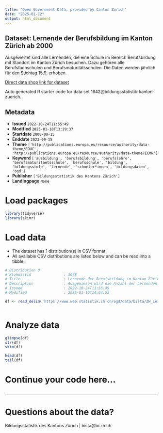 ```yaml
---
title: "Open Government Data, provided by Canton Zurich"
date: "2025-01-12"
output: html_document
---
```


## Dataset: Lernende der Berufsbildung im Kanton Zürich ab 2000

Ausgewertet sind alle Lernenden, die eine Schule im Bereich Berufsbildung mit Standort im Kanton Zürich besuchen. Dazu gehören alle Berufsfachschulen und Berufsmaturitätsschulen. Die Daten werden jährlich für den Stichtag 15.9. erhoben.

[Direct data shop link for dataset](https://www.zh.ch/de/politik-staat/statistik-daten/datenkatalog.html#/datasets/1642@bildungsstatistik-kanton-zuerich)

Auto generated R starter code for data set 1642@bildungsstatistik-kanton-zuerich.

## Metadata

- **Issued** `2022-10-24T11:55:49`
- **Modified** `2025-01-10T13:29:37`
- **Startdate** `2000-09-15`
- **Enddate** `2023-09-15`
- **Theme** `['http://publications.europa.eu/resource/authority/data-theme/EDUC', 'http://publications.europa.eu/resource/authority/data-theme/ECON']`
- **Keyword** `['ausbildung', 'berufsbildung', 'berufslehre', 'berufsmaturitaetsschule', 'berufsschule', 'bildung', 'bildungsstufe', 'lernende', 'schueler*innen', 'bildungsdaten', 'ogd']`
- **Publisher** `['Bildungsstatistik des Kantons Zürich']`
- **Landingpage** `None`


# Load packages

```r

library(tidyverse)
library(skimr)

```

# Load data

-   The dataset has 1 distribution(s) in CSV format.
-   All available CSV distributions are listed below and can be read into a tibble.

```r

# Distribution 0
# Ktzhdistid               : 3078
# Title                    : Lernende der Berufsbildung im Kanton Zürich ab 2000
# Description              : Ausgewiesen wird die Anzahl der Lernenden an Berufsschulen im Kanton Zürich. Die Daten sind differenziert nach Jahr, Bildungsfeld und Berufsmaturitätstyp. Jahr: Das Jahr ist jeweils das Kalenderjahr der Erhebung, wobei der Stichtag der 15.9. ist. Die Daten für das Jahr 2023 sind somit im Schuljahr 2023/24 erhoben worden und zeigen den Datenstand am 15. September 2023. Bildungsfeld: Das Bildungsfeld ist eine Kategorisierung der Berufsbildung nach ISCED2013-F. Es gibt acht Kategorien. Berufsmaturitaetstyp: Beim Berufsmaturitätstyp wird unterschieden zwischen "Berufsfachschule (ohne BM)", "BM1" (gleichzeitig mit der Lehre) oder "BM2" (nach der Lehre). Anzahl: Anzahl der Schülerinnen und Schüler mit der entsprechenden Merkmalskombination. Die Daten werden im Rahmen der Statistik der Lernenden für das Bundesamtes für Statistik erhoben. Es handelt sich um eine Vollerhebung.
# Issued                   : 2022-10-24T11:55:49
# Modified                 : 2025-01-10T14:04:53

df <- read_delim('https://www.web.statistik.zh.ch/ogd/data/bista/ZH_Lernende_Berufsbildung_Bildungsfeld.csv')



```

# Analyze data

```r

glimpse(df)
str(df)
skim(df)

head(df)
tail(df)

```

# Continue your code here...

```r

```

------------------------------------------------------------------------

# Questions about the data?

Bildungsstatistik des Kantons Zürich | bista@bi.zh.ch
